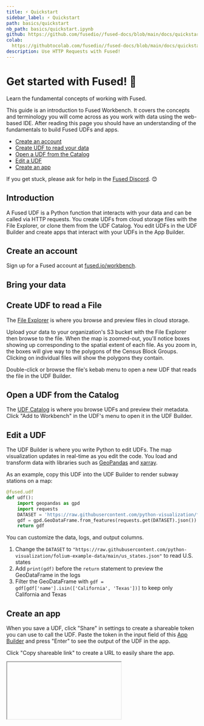 ```yaml
---
title: ⚡ Quickstart
sidebar_label: ⚡ Quickstart
path: basics/quickstart
nb_path: basics/quickstart.ipynb
github: https://github.com/fusedio//fused-docs/blob/main/docs/quickstart.ipynb
colab:
  https://githubtocolab.com/fusedio//fused-docs/blob/main/docs/quickstart.ipynb
description: Use HTTP Requests with Fused!
---
```


# Get started with Fused! 🚀


Learn the fundamental concepts of working with Fused.

This guide is an introduction to Fused Workbench. It covers the concepts and terminology you will come across as you work with data using the web-based IDE. After reading this page you should have an understanding of the fundamentals to build Fused UDFs and apps.


- [Create an account](/user-guide/quickstart/#create-an-account)
- [Create UDF to read your data](/user-guide/quickstart/#create-udf-to-read-a-file)
- [Open a UDF from the Catalog](/user-guide/quickstart/#open-a-udf-from-the-catalog)
- [Edit a UDF](/user-guide/quickstart/#edit-a-udf)
- [Create an app](/user-guide/quickstart/#create-an-app)



If you get stuck, please ask for help in the [Fused Discord](https://discord.com/invite/BxS5wMzdRk). 😊

## Introduction

A Fused UDF is a Python function that interacts with your data and can be called via HTTP requests. You create UDFs from cloud storage files with the File Explorer, or clone them from the UDF Catalog. You edit UDFs in the UDF Builder and create apps that interact with your UDFs in the App Builder.

## Create an account

Sign up for a Fused account at [fused.io/workbench](https://www.fused.io/workbench).


## Bring your data



## Create UDF to read a File

The [File Explorer](/workbench/file-explorer/) is where you browse and preview files in cloud storage.

Upload your data to your organization's S3 bucket with the File Explorer then browse to the file. When the map is zoomed-out, you'll notice boxes showing up corresponding to the spatial extent of each file. As you zoom in, the boxes will give way to the polygons of the Census Block Groups. Clicking on individual files will show the polygons they contain.






Double-click or browse the file's kebab menu to open a new UDF that reads the file in the UDF Builder.


## Open a UDF from the Catalog

The [UDF Catalog](/workbench/udf-catalog/) is where you browse UDFs and preview their metadata. Click "Add to Workbench" in the UDF's menu to open it in the UDF Builder.


## Edit a UDF

The UDF Builder is where you write Python to edit UDFs. The map visualization updates in real-time as you edit the code. You load and transform data with libraries such as [GeoPandas](https://geopandas.org/en/stable/) and [xarray](https://docs.xarray.dev/en/stable/).

As an example, copy this UDF into the UDF Builder to render subway stations on a map:


```python showLineNumbers
@fused.udf
def udf():
    import geopandas as gpd
    import requests
    DATASET = 'https://raw.githubusercontent.com/python-visualization/folium-example-data/main/subway_stations.geojson'
    gdf = gpd.GeoDataFrame.from_features(requests.get(DATASET).json())
    return gdf
```

You can customize the data, logs, and output columns.

1. Change the `DATASET` to `"https://raw.githubusercontent.com/python-visualization/folium-example-data/main/us_states.json"` to read U.S. states
2. Add `print(gdf)` before the `return` statement to preview the GeoDataFrame in the logs
3. Filter the GeoDataFrame with `gdf = gdf[gdf['name'].isin(['California', 'Texas'])]` to keep only California and Texas




## Create an app

When you save a UDF, click "Share" in settings to create a shareable token you can use to call the UDF. Paste the token in the input field of this [App Builder](/workbench/app-builder/) and press "Enter" to see the output of the UDF in the app.

Click "Copy shareable link" to create a URL to easily share the app.



<Iframe
  id="iframe-1"
  code={CODE}
  requirements={[
    "/pyarrow/pyarrow-17.0.0-cp312-cp312-pyodide_2024_0_wasm32.whl",
    "micropip",
    "pyodide-unix-timezones",
    "requests",
    "yarl",
    "pydeck",

  ]}
  url = "https://www.fused.io/workbench#app/s/a"
  height="250px"
/>



## Next steps

Congratulations, you're off to a great start with Fused. 🎉

- Load data from [Google Earth Engine](/user-guide/in/gee/) and [DuckDB](/user-guide/in/duckdb/)
- Run operations like [buffer analysis](/user-guide/transform/geospatial/buffer/)
- Load data into [Lonboard](/user-guide/out/lonboard/) or [Streamlit](/user-guide/out/streamlit/), and [much more](/user-guide/transform/geospatial/)
- Join [Discord](https://bit.ly/fused-discord) to connect with the community and discover what's possible
- Once you feel ready, [share](/python-sdk/contribute/) your UDFs with the community

Welcome aboard! 🚢
